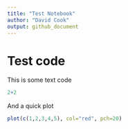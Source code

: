 ```yaml
---
title: "Test Notebook"
author: "David Cook"
output: github_document
---
```


# Test code
This is some text code
```r
2+2
```

And a quick plot
```r
plot(c(1,2,3,4,5), col="red", pch=20)
```

